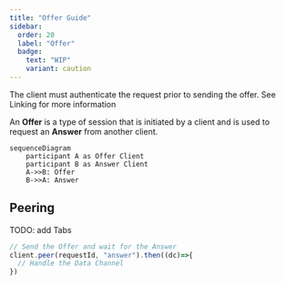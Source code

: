 ```yaml
---
title: "Offer Guide"
sidebar:
  order: 20
  label: "Offer"
  badge:
    text: "WIP"
    variant: caution
---
```


<Aside>The client must authenticate the request prior to sending the offer. See Linking for more information</Aside>

An **Offer** is a type of session that is initiated by a client
and is used to request an **Answer** from another client.
```mermaid
sequenceDiagram
    participant A as Offer Client
    participant B as Answer Client
    A->>B: Offer
    B->>A: Answer
```

## Peering

TODO: add Tabs

```typescript
// Send the Offer and wait for the Answer
client.peer(requestId, "answer").then((dc)=>{
  // Handle the Data Channel
})
```
